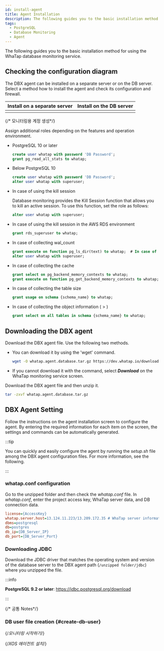 ```yaml
---
id: install-agent
title: Agent Installation
description: The following guides you to the basic installation method for using the WhaTap database monitoring service.
tags:
  - PostgreSQL
  - Database Monitoring
  - Agent
---
```



The following guides you to the basic installation method for using the WhaTap database monitoring service.


<Agentsignupguide />

<Youtube ko='e_UpCgapfQY' en='MIo3HRIOt8M' ja='MIo3HRIOt8M' />


<Createprojectv2 />

## Checking the configuration diagram

The DBX agent can be installed on a separate server or on the DB server. Select a method how to install the agent and check its configuration and firewall.

<div class='db-agent'>

|                   Install on a separate server                  |                   Install on the DB server                   |
| :-------------------------------------------------------------: | :----------------------------------------------------------: |
| <ImgLang img='dbx-install-agent-on-agent-server.png' desc='' /> | <ImgLang img='dbx-install-agent-on-db-server.png' desc='' /> |

</div>

{/* 모니터링용 계정 생성*/}

<Dbcreatemonitoringaccount />

Assign additional roles depending on the features and operation environment.

- PostgreSQL 10 or later

  ```sql title="SQL"
  create user whatap with password 'DB Password'; 
  grant pg_read_all_stats to whatap;
  ```

- Below PostgreSQL 10

  ```sql title="SQL"
  create user whatap with password 'DB Password';
  alter user whatap with superuser;
  ```

- In case of using the kill session

  Database monitoring provides the <UI>Kill Session</UI> function that allows you to kill an active session. To use this function, set the role as follows:

  ```sql title="SQL"
  alter user whatap with superuser;
  ```

- In case of using the kill session in the AWS RDS environment

  ```sql title="SQL"
  grant rds_superuser to whatap;
  ```

- In case of collecting wal_count

  ```sql title="SQL"
  grant execute on function pg_ls_dir(text) to whatap;  # In case of use of EDB
  alter user whatap with superuser;
  ```

- In case of collecting the cache

  ```sql title="SQL"
  grant select on pg_backend_memory_contexts to whatap;
  grant execute on function pg_get_backend_memory_contexts to whatap;
  ```

- In case of collecting the table size

  ```sql title="SQL"
  grant usage on schema {schema_name} to whatap;
  ```

- In case of collecting the object information (<Cmdname sid="side_analysis" className="uitext" /> > <Cmdname sid="side_dbObjectInfo" className="uitext" />)

  ```sql title="SQL"
  grant select on all tables in schema {schema_name} to whatap;
  ```


<Accesskeyv2 />

## Downloading the DBX agent

Download the DBX agent file. Use the following two methods.

- You can download it by using the 'wget' command.

  ```bash title="BASH"
  wget -O whatap.agent.database.tar.gz https://dev.whatap.io/download/agent/whata.agent.database.tar.gz
  ```

- If you cannot download it with the command, select **_Download_** on the WhaTap monitoring service screen.

Download the DBX agent file and then unzip it.

```bash title="BASH"
tar -zxvf whatap.agent.database.tar.gz
```

## DBX Agent Setting

Follow the instructions on the agent installation screen to configure the agent. By entering the required information for each item on the screen, the settings and commands can be automatically generated.

:::tip

You can quickly and easily configure the agent by running the _setup.sh_ file among the DBX agent configuration files. For more information, see <Link to="install-agent-quick-setup" target="_blank">the following</Link>.

:::

### whatap.conf configuration

Go to the unzipped folder and then check the _whatap.conf_ file. In _whatap.conf_, enter the project access key, WhaTap server data, and DB connection data.

```ini title='whatap.conf'
license={AccessKey}
whatap.server.host=13.124.11.223/13.209.172.35 # WhaTap server information
dbms=postgresql
db=postgres
db_ip={DB_Server_IP}
db_port={DB_Server_Port} 
```

### Downloading JDBC

Download the JDBC driver that matches the operating system and version of the database server to the DBX agent path (`/unzipped folder/jdbc`) where you unzipped the file.

:::info

**PostgreSQL 9.2 or later**: https://jdbc.postgresql.org/download

:::

{/* 공통 Notes*/}

<Dbinstallagentcommonnotes />

### DB user file creation {#create-db-user}

<DBuserDesc />


<Dbcreatedbuserfilebody />

{/*모니터링 시작하기*/}

<Dbrunagent />

{/*XOS 에이전트 설치*/}

<Dbinstallxosagent />
